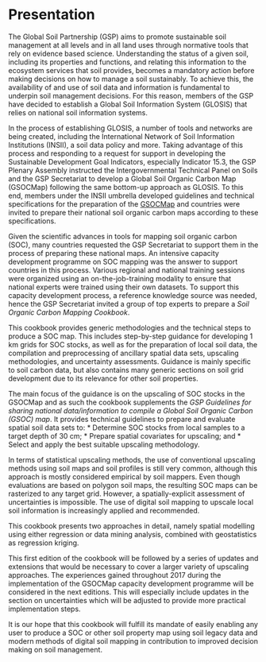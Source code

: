 \mainmatter
\tableofcontents

# Presentation

The Global Soil Partnership (GSP) aims to promote sustainable soil management at all levels and in all land uses through normative tools that rely on evidence based science. Understanding the status of a given soil, including its properties and functions, and relating this information to the ecosystem services that soil provides, becomes a mandatory action before making decisions on how to manage a soil sustainably. To achieve this, the availability of and use of soil data and information is fundamental to underpin soil management decisions. For this reason, members of the GSP have decided to establish a Global Soil Information System (GLOSIS) that relies on national soil information systems.

In the process of establishing GLOSIS, a number of tools and networks are being created, including the International Network of Soil Information Institutions (INSII), a soil data policy and more. Taking advantage of this process and responding to a request for support in developing the Sustainable Development Goal Indicators, especially Indicator 15.3, the GSP Plenary Assembly instructed the Intergovernmental Technical Panel on Soils and the GSP Secretariat to develop a Global Soil Organic Carbon Map (GSOCMap) following the same bottom-up approach as GLOSIS. To this end, members under the INSII umbrella developed guidelines and technical specifications for the preparation of the [GSOCMap](http://www.fao.org/3/a-bp164e.pdf) and countries were invited to prepare their national soil organic carbon maps according to these specifications.

Given the scientific advances in tools for mapping soil organic carbon (SOC), many countries requested the GSP Secretariat to support them in the process of preparing these national maps. An intensive capacity development programme on SOC mapping was the answer to support countries in this process. Various regional and national training sessions were organized using an on-the-job-training modality to ensure that national experts were trained using their own datasets. To support this capacity development process, a reference knowledge source was needed, hence the GSP Secretariat invited a group of top experts to prepare a *Soil Organic Carbon Mapping Cookbook*.

This cookbook provides generic methodologies and the technical steps to produce a SOC map. This includes step-by-step guidance for developing 1 km grids for SOC stocks, as well as for the preparation of local soil data, the compilation and preprocessing of ancillary spatial data sets, upscaling methodologies, and uncertainty assessments. Guidance is mainly specific to soil carbon data, but also contains many generic sections on soil grid development due to its relevance for other soil properties. 

The main focus of the guidance is on the upscaling of SOC stocks in the GSOCMap and as such the cookbook supplements the *GSP Guidelines for sharing national data/information to compile a Global Soil Organic Carbon (GSOC) map*. It provides technical guidelines to prepare and evaluate spatial soil data sets to: 
* Determine SOC stocks from local samples to a target depth of 30 cm;
* Prepare spatial covariates for upscaling; and
* Select and apply the best suitable upscaling methodology.

In terms of statistical upscaling methods, the use of conventional upscaling methods using soil maps and soil profiles is still very common, although this approach is mostly considered empirical by soil mappers. Even though evaluations are based on polygon soil maps, the resulting SOC maps can be rasterized to any target grid. However, a spatially-explicit assessment of uncertainties is impossible. The use of digital soil mapping to upscale local soil information is increasingly applied and recommended.

This cookbook presents two approaches in detail, namely spatial modelling using either regression or data mining analysis, combined with geostatistics as regression kriging.

This first edition of the cookbook will be followed by a series of updates and extensions that would be necessary to cover a larger variety of upscaling approaches. The experiences gained throughout 2017 during the implementation of the GSOCMap capacity development programme will be considered in the next editions. This will especially include updates in the section on uncertainties which will be adjusted to provide more practical implementation steps.

It is our hope that this cookbook will fulfill its mandate of easily enabling any user to produce a SOC or other soil property map using soil legacy data and modern methods of digital soil mapping in contribution to improved decision making on soil management. 
